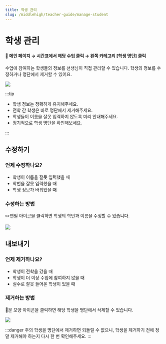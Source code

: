 ```yaml
---
title: 학생 관리
slug: /middlehigh/teacher-guide/manage-student
---
```



# 학생 관리

#### 📍 메인 페이지 → 시간표에서 해당 수업 클릭 → 왼쪽 카테고리 [학생 명단] 클릭

수업에 참여하는 학생들의 정보를 선생님이 직접 관리할 수 있습니다. 학생의 정보를 수정하거나 명단에서 제거할 수 있어요.

<Image src="/img/kr/middlehigh/teacher/08-01.jpg" size="lg" />

:::tip

- 학생 정보는 정확하게 유지해주세요.
- 전학 간 학생은 바로 명단에서 제거해주세요.
- 학생들이 이름을 잘못 입력하지 않도록 미리 안내해주세요.
- 정기적으로 학생 명단을 확인해보세요.

:::

## 수정하기

### 언제 수정하나요?

- 학생이 이름을 잘못 입력했을 때
- 학번을 잘못 입력했을 때
- 학생 정보가 바뀌었을 때

### 수정하는 방법

✏️연필 아이콘을 클릭하면 학생의 학번과 이름을 수정할 수 있습니다.

<Image src="/img/kr/middlehigh/teacher/08-02.jpg" size="lg" />

## 내보내기

### 언제 제거하나요?

- 학생이 전학을 갔을 때
- 학생이 더 이상 수업에 참여하지 않을 때
- 실수로 잘못 들어온 학생이 있을 때

### 제거하는 방법

🚪문 모양 아이콘을 클릭하면 해당 학생을 명단에서 삭제할 수 있습니다.

<Image src="/img/kr/middlehigh/teacher/08-03.jpg" size="lg" />

:::danger 주의
학생을 명단에서 제거하면 되돌릴 수 없으니, 학생을 제거하기 전에 정말 제거해야 하는지 다시 한 번 확인해주세요.
:::
